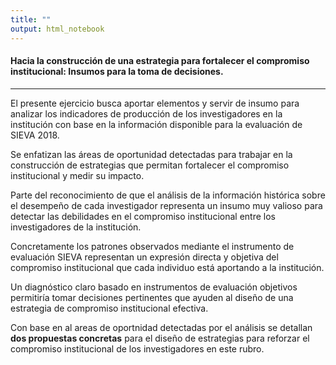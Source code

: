 ```yaml
---
title: ""
output: html_notebook
---
```





#### Hacia la construcción de una estrategia para fortalecer el compromiso institucional: Insumos para la toma de decisiones.

---

El presente ejercicio busca aportar elementos y servir de insumo para analizar los indicadores de producción de los investigadores en la institución con base en la información disponible para la evaluación de SIEVA 2018.

Se enfatizan las áreas de oportunidad detectadas para trabajar en la construcción de estrategias que permitan fortalecer el compromiso institucional y medir su impacto.


Parte del reconocimiento de que el análisis de la información histórica sobre el desempeño de cada investigador representa un insumo muy valioso para detectar las debilidades en el compromiso institucional entre los investigadores de la institución.

Concretamente los patrones observados mediante el instrumento de evaluación SIEVA representan un expresión directa y objetiva del compromiso institucional que cada individuo está aportando a la institución.

Un diagnóstico claro basado en instrumentos de evaluación objetivos permitiría tomar decisiones pertinentes que ayuden al diseño de una estrategia de compromiso institucional efectiva.

Con base en al areas de oportnidad detectadas por el  análisis se detallan **dos propuestas concretas** para el diseño de estrategias para reforzar el compromiso institucional de los investigadores en este rubro.
